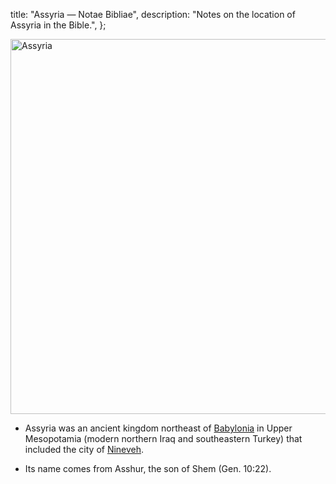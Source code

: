  title: "Assyria — Notae Bibliae",
  description: "Notes on the location of Assyria in the Bible.",
};

<Initial text="Assyria" />

<Image
  className="sepia rounded"
  src="/places/assyria.jpg"
  alt="Assyria"
  width="600"
  height="600"
/>

- Assyria was an ancient kingdom northeast of [Babylonia](/places/old-testament/genesis/babylonia) in Upper Mesopotamia (modern northern Iraq and southeastern Turkey) that included the city of [Nineveh](/places/old-testament/genesis/nineveh).

- Its name comes from Asshur, the son of Shem (Gen. 10:22).
